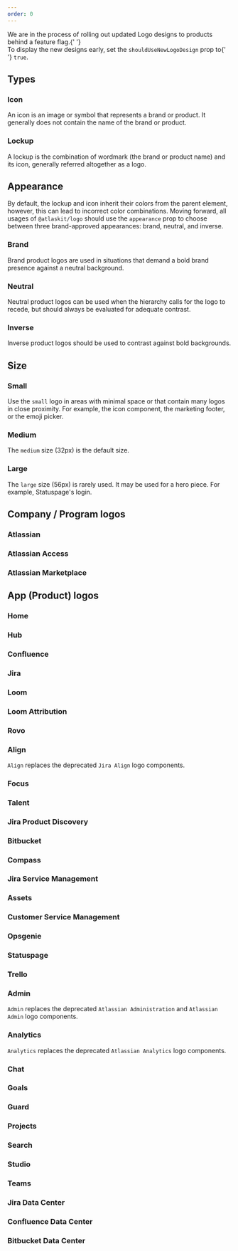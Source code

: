 ```yaml
---
order: 0
---
```




<SectionMessage appearance="discovery">
	We are in the process of rolling out updated Logo designs to products behind a feature flag.{' '}
	<br />
	To display the new designs early, set the <Code>shouldUseNewLogoDesign</Code> prop to{' '}
	<Code>true</Code>.
</SectionMessage>

## Types

### Icon

An icon is an image or symbol that represents a brand or product. It generally does not contain the
name of the brand or product.

<Example Component={LogoIcon} packageName="@atlaskit/logo" />

### Lockup

A lockup is the combination of wordmark (the brand or product name) and its icon, generally referred
altogether as a logo.

<Example Component={LogoBrand} packageName="@atlaskit/logo" />

## Appearance

By default, the lockup and icon inherit their colors from the parent element, however, this can lead
to incorrect color combinations. Moving forward, all usages of `@atlaskit/logo` should use the
`appearance` prop to choose between three brand-approved appearances: brand, neutral, and inverse.

### Brand

Brand product logos are used in situations that demand a bold brand presence against a neutral
background.

<Example Component={LogoBrand} packageName="@atlaskit/logo" backgroundColor="white" />

### Neutral

Neutral product logos can be used when the hierarchy calls for the logo to recede, but should always
be evaluated for adequate contrast.

<Example Component={LogoNeutral} packageName="@atlaskit/logo" backgroundColor="neutral" />

### Inverse

Inverse product logos should be used to contrast against bold backgrounds.

<Example Component={LogoInverse} packageName="@atlaskit/logo" backgroundColor="blue" />

## Size

### Small

Use the `small` logo in areas with minimal space or that contain many logos in close proximity. For
example, the icon component, the marketing footer, or the emoji picker.

<Example Component={LogoSmall} packageName="@atlaskit/logo" />

### Medium

The `medium` size (32px) is the default size.

<Example Component={LogoMedium} packageName="@atlaskit/logo" />

### Large

The `large` size (56px) is rarely used. It may be used for a hero piece. For example, Statuspage's
login.

<Example Component={LogoLarge} packageName="@atlaskit/logo" />

## Company / Program logos

### Atlassian

<Example Component={LogoAtlassian} packageName="@atlaskit/logo" />

### Atlassian Access

<Example Component={LogoAtlassianAccess} packageName="@atlaskit/logo" />

### Atlassian Marketplace

<Example Component={LogoAtlassianMarketplace} packageName="@atlaskit/logo" />

## App (Product) logos

### Home

<Example Component={LogoHome} packageName="@atlaskit/logo" />

### Hub

<Example Component={LogoHub} packageName="@atlaskit/logo" />

### Confluence

<Example Component={LogoConfluence} packageName="@atlaskit/logo" />

### Jira

<Example Component={LogoJira} packageName="@atlaskit/logo" />

### Loom

<Example Component={LogoLoom} packageName="@atlaskit/logo" />

### Loom Attribution

<Example Component={LogoLoomAttribution} packageName="@atlaskit/logo" />

### Rovo

<Example Component={LogoRovo} packageName="@atlaskit/logo" />

### Align

`Align` replaces the deprecated `Jira Align` logo components.

<Example Component={LogoAlign} packageName="@atlaskit/logo" />

### Focus

<Example Component={LogoFocus} packageName="@atlaskit/logo" />

### Talent

<Example Component={LogoTalent} packageName="@atlaskit/logo" />

### Jira Product Discovery

<Example Component={LogoJiraProductDiscovery} packageName="@atlaskit/logo" />

### Bitbucket

<Example Component={LogoBitbucket} packageName="@atlaskit/logo" />

### Compass

<Example Component={LogoCompass} packageName="@atlaskit/logo" />

### Jira Service Management

<Example Component={LogoJiraServiceManagement} packageName="@atlaskit/logo" />

### Assets

<Example Component={LogoAssets} packageName="@atlaskit/logo" />

### Customer Service Management

<Example Component={LogoCustomerServiceManagement} packageName="@atlaskit/logo" />

### Opsgenie

<Example Component={LogoOpsgenie} packageName="@atlaskit/logo" />

### Statuspage

<Example Component={LogoStatuspage} packageName="@atlaskit/logo" />

### Trello

<Example Component={LogoTrello} packageName="@atlaskit/logo" />

### Admin

`Admin` replaces the deprecated `Atlassian Administration` and `Atlassian Admin` logo components.

<Example Component={LogoAdmin} packageName="@atlaskit/logo" />

### Analytics

`Analytics` replaces the deprecated `Atlassian Analytics` logo components.

<Example Component={LogoAnalytics} packageName="@atlaskit/logo" />

### Chat

<Example Component={LogoChat} packageName="@atlaskit/logo" />

### Goals

<Example Component={LogoGoals} packageName="@atlaskit/logo" />

### Guard

<Example Component={LogoGuard} packageName="@atlaskit/logo" />

### Projects

<Example Component={LogoProjects} packageName="@atlaskit/logo" />

### Search

<Example Component={LogoSearch} packageName="@atlaskit/logo" />

### Studio

<Example Component={LogoStudio} packageName="@atlaskit/logo" />

### Teams

<Example Component={LogoTeams} packageName="@atlaskit/logo" />

### Jira Data Center

<Example Component={LogoJiraDataCenter} packageName="@atlaskit/logo" />

### Confluence Data Center

<Example Component={LogoConfluenceDataCenter} packageName="@atlaskit/logo" />

### Bitbucket Data Center

<Example Component={LogoBitbucketDataCenter} packageName="@atlaskit/logo" />
